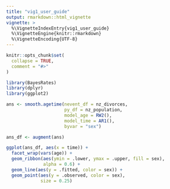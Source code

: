 ```yaml
---
title: "vig1_user_guide"
output: rmarkdown::html_vignette
vignette: >
  %\VignetteIndexEntry{vig1_user_guide}
  %\VignetteEngine{knitr::rmarkdown}
  %\VignetteEncoding{UTF-8}
---
```


```r
knitr::opts_chunk$set(
  collapse = TRUE,
  comment = "#>"
)
```

```r
library(BayesRates)
library(dplyr)
library(ggplot2)
```


```r
ans <- smooth.agetime(nevent_df = nz_divorces,
                      py_df = nz_population,
                      model_age = RW2(),
                      model_time = AR1(),
                      byvar = "sex")
```


```r
ans_df <- augment(ans)
```

```r
ggplot(ans_df, aes(x = time)) +
  facet_wrap(vars(age)) +
  geom_ribbon(aes(ymin = .lower, ymax = .upper, fill = sex),
              alpha = 0.6) +
  geom_line(aes(y = .fitted, color = sex)) +
  geom_point(aes(y = .observed, color = sex),
             size = 0.25)
```



